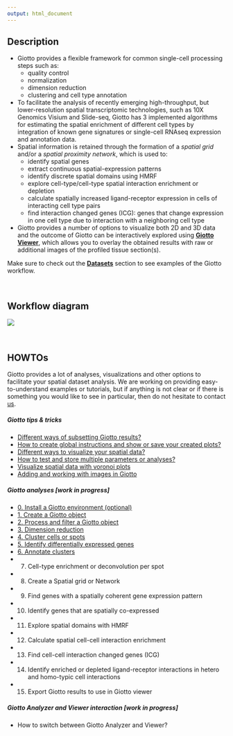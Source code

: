 ```yaml
---
output: html_document
---
```


## Description 
* Giotto provides a flexible framework for common single-cell processing steps such as:  
    + quality control
    + normalization
    + dimension reduction
    + clustering and cell type annotation
* To facilitate the analysis of recently emerging high-throughput, but lower-resolution spatial transcriptomic technologies, such as 10X Genomics Visium and Slide-seq, Giotto has 3 implemented algorithms for estimating the spatial enrichment of different cell types by integration of known gene signatures or single-cell RNAseq expression and annotation data.
* Spatial information is retained through the formation of a *spatial grid* and/or a *spatial proximity network*, which is used to:
    + identify spatial genes
    + extract continuous spatial-expression patterns
    + identify discrete spatial domains using HMRF
    + explore cell-type/cell-type spatial interaction enrichment or depletion
    + calculate spatially increased ligand-receptor expression in cells of interacting cell type pairs
    + find interaction changed genes (ICG): genes that change expression in one cell type due to interaction with a neighboring cell type
* Giotto provides a number of options to visualize both 2D and 3D data and the outcome of Giotto can be interactively explored using [**Giotto Viewer**](http://spatial.rc.fas.harvard.edu/giotto-viewer/), which allows you to overlay the obtained results with raw or additional images of the profiled tissue section(s). 

Make sure to check out the [**Datasets**](https://rubd.github.io/Giotto_site/articles/index.html) section to see examples of the Giotto workflow.

\  

## Workflow diagram 

<img src="../inst/images/general_figs/diagram_giotto_workflow.png" />

\  

## HOWTOs  

Giotto provides a lot of analyses, visualizations and other options to facilitate your spatial dataset analysis.
We are working on providing easy-to-understand examples or tutorials, but if anything is not clear or if there is something you
would like to see in particular, then do not hesitate to contact [us](https://github.com/RubD/Giotto/issues).


##### Giotto tips & tricks
- [Different ways of subsetting Giotto results?](./subset_giotto.html)
- [How to create global instructions and show or save your created plots?](./instructions_and_plotting.html)
- [Different ways to visualize your spatial data?](./visualization_options.html)
- [How to test and store multiple parameters or analyses?](./work_with_multiple_analyses.html)
- [Visualize spatial data with voronoi plots](./howto_voronoi_plots.html)
- [Adding and working with images in Giotto](./howto_images.html)  


##### Giotto analyses [work in progress]
- [0. Install a Giotto environment (optional)](./tut0_giotto_environment.html)
- [1. Create a Giotto object](./tut1_giotto_object.html)
- [2. Process and filter a Giotto object](./tut2_giotto_object_process.html)
- [3. Dimension reduction](./tut3_giotto_dim_reduction.html)
- [4. Cluster cells or spots](./tut4_giotto_clustering.html)
- [5. Identify differentially expressed genes](./tut5_giotto_markers.html)
- [6. Annotate clusters](./tut6_giotto_annotation.html)
- 7. Cell-type enrichment or deconvolution per spot
- 8. Create a Spatial grid or Network  
- 9. Find genes with a spatially coherent gene expression pattern
- 10. Identify genes that are spatially co-expressed
- 11. Explore spatial domains with HMRF  
- 12. Calculate spatial cell-cell interaction enrichment  
- 13. Find cell-cell interaction changed genes (ICG)  
- 14. Identify enriched or depleted ligand-receptor interactions in hetero and homo-typic cell interactions  
- 15. Export Giotto results to use in Giotto viewer


##### Giotto Analyzer and Viewer interaction [work in progress]
- How to switch between Giotto Analyzer and Viewer?


\  

